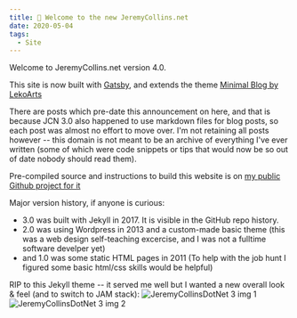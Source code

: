 ```yaml
---
title: 🎉 Welcome to the new JeremyCollins.net
date: 2020-05-04
tags:
  - Site
---
```


Welcome to JeremyCollins.net version 4.0.

This site is now built with [Gatsby](https://www.gatsbyjs.org/), and extends the theme [Minimal Blog by LekoArts](https://github.com/LekoArts/gatsby-themes/tree/master/themes/gatsby-theme-minimal-blog)

There are posts which pre-date this announcement on here, and that is because JCN 3.0 also happened to use markdown files for blog posts, so each post was almost no effort to move over. I'm not retaining all posts however -- this domain is not meant to be an archive of everything I've ever written (some of which were code snippets or tips that would now be so out of date nobody should read them).

Pre-compiled source and instructions to build this website is on [my public Github project for it](https://github.com/jdodsoncollins/JeremyCollinsDotNet)

Major version history, if anyone is curious: 
* 3.0 was built with Jekyll in 2017. It is visible in the GitHub repo history.
* 2.0 was using Wordpress in 2013 and a custom-made basic theme (this was a web design self-teaching excercise, and I was not a fulltime software develper yet)
* and 1.0 was some static HTML pages in 2011 (To help with the job hunt I figured some basic html/css skills would be helpful)

RIP to this Jekyll theme -- it served me well but I wanted a new overall look & feel (and to switch to JAM stack):
![JeremyCollinsDotNet 3 img 1](./jcn3-1.png)
![JeremyCollinsDotNet 3 img 2](./jcn3-2.png)
